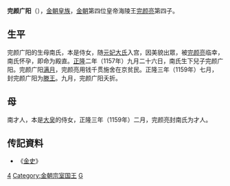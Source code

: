 '''完颜广阳'''（{{bd|1157年||1159年|catIdx=W}}），[[金朝|金朝]][[皇族|皇族]]，[[金朝|金朝]]第四位皇帝海陵王[[完颜亮|完颜亮]]第四子。
==生平==
完颜广阳的生母南氏，本是侍女，随[[大元妃_(金海陵王)|元妃大氏]]入宫，因美貌出眾，被[[完颜亮|完颜亮]]临幸，南氏怀孕，即命为殿直。[[正隆|正隆]]二年（1157年）九月二十六日，南氏生下兒子完颜广阳。完颜广阳[[满月|满月]]，完颜亮用钱千贯施舍在京贫民。正隆三年（1159年）七月，封完颜广阳为[[滕王|滕王]]。九月，完颜广阳夭折。
==母==
南才人，本是[[大㚖|大㚖]]的侍女，正隆三年（1159年）二月，完颜亮封南氏为才人。
== 传記資料 ==
*《[[金史|金史]]》

{{DEFAULTSORT:W完顏}}
[[Category:海陵炀王皇子|4]]
[[Category:金朝宗室国王|Category:金朝宗室国王]]
[[Category:完顏氏|G]]
